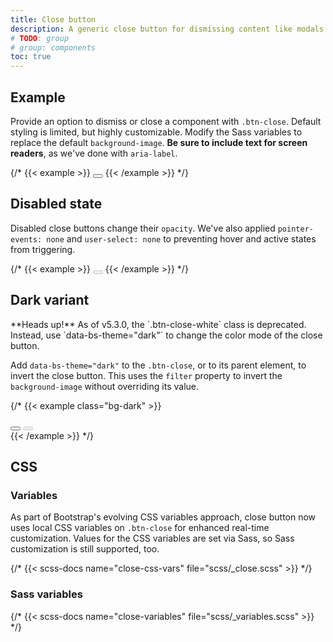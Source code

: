 ```yaml
---
title: Close button
description: A generic close button for dismissing content like modals and alerts.
# TODO: group
# group: components
toc: true
---
```


## Example

Provide an option to dismiss or close a component with `.btn-close`. Default styling is limited, but highly customizable. Modify the Sass variables to replace the default `background-image`. **Be sure to include text for screen readers**, as we've done with `aria-label`.

{/* {{< example >}}
<button type="button" class="btn-close" aria-label="Close"></button>
{{< /example >}} */}

## Disabled state

Disabled close buttons change their `opacity`. We've also applied `pointer-events: none` and `user-select: none` to preventing hover and active states from triggering.

{/* {{< example >}}
<button type="button" class="btn-close" disabled aria-label="Close"></button>
{{< /example >}} */}

## Dark variant

<Callout>
**Heads up!** As of v5.3.0, the `.btn-close-white` class is deprecated. Instead, use `data-bs-theme="dark"` to change the color mode of the close button.
</Callout>

Add `data-bs-theme="dark"` to the `.btn-close`, or to its parent element, to invert the close button. This uses the `filter` property to invert the `background-image` without overriding its value.

{/* {{< example class="bg-dark" >}}
<div data-bs-theme="dark">
  <button type="button" class="btn-close" aria-label="Close"></button>
  <button type="button" class="btn-close" disabled aria-label="Close"></button>
</div>
{{< /example >}} */}

## CSS

### Variables

<AddedIn version="5.3.0" />

As part of Bootstrap's evolving CSS variables approach, close button now uses local CSS variables on `.btn-close` for enhanced real-time customization. Values for the CSS variables are set via Sass, so Sass customization is still supported, too.

{/* {{< scss-docs name="close-css-vars" file="scss/_close.scss" >}} */}

### Sass variables

{/* {{< scss-docs name="close-variables" file="scss/_variables.scss" >}} */}
